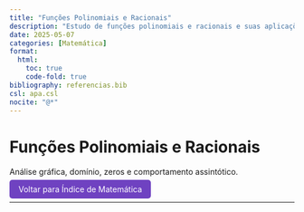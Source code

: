 ```yaml
---
title: "Funções Polinomiais e Racionais"
description: "Estudo de funções polinomiais e racionais e suas aplicações."
date: 2025-05-07
categories: [Matemática]
format:
  html:
    toc: true
    code-fold: true
bibliography: referencias.bib
csl: apa.csl
nocite: "@*"
---
```


# Funções Polinomiais e Racionais

Análise gráfica, domínio, zeros e comportamento assintótico.

<p><a href="index.qmd" style="padding: 8px 16px; background-color: #6f42c1; color: white; border-radius: 5px; text-decoration: none;"> Voltar para Índice de Matemática</a></p>

---